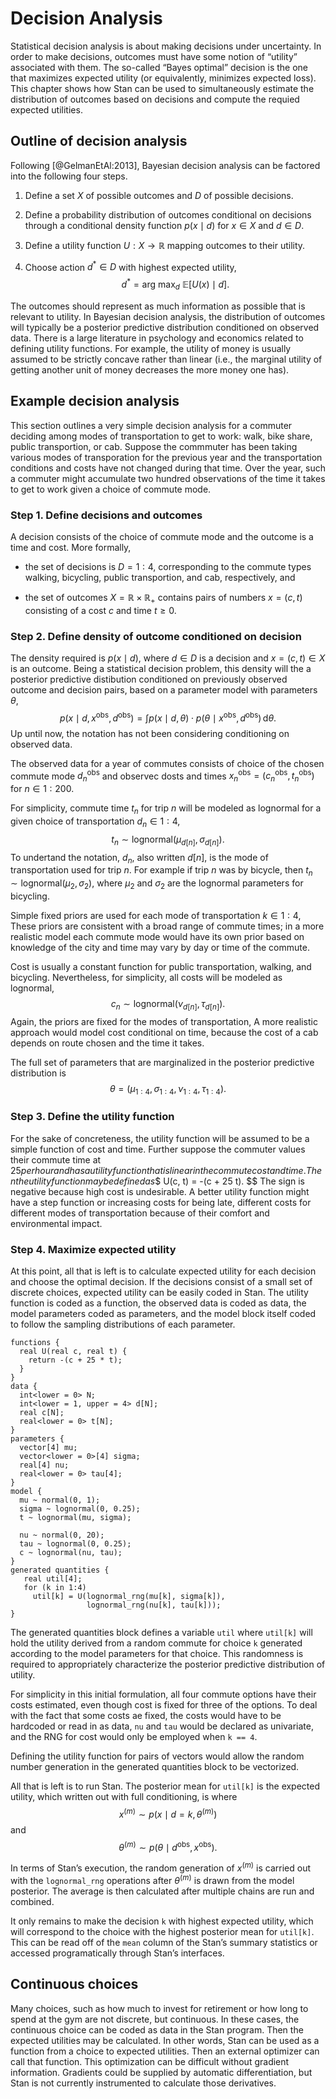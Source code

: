 # Decision Analysis

Statistical decision analysis is about making decisions under
uncertainty.  In order to make decisions, outcomes must have some
notion of "utility" associated with them.  The so-called "Bayes
optimal" decision is the one that maximizes expected utility (or
equivalently, minimizes expected loss).  This chapter shows how Stan
can be used to simultaneously estimate the distribution of outcomes
based on decisions and compute the requied expected utilities.

## Outline of decision analysis

Following [@GelmanEtAl:2013], Bayesian decision analysis can be
factored into the following four steps.

1. Define a set $X$ of possible outcomes and $D$ of possible
decisions.

2.  Define a probability distribution of outcomes conditional on
decisions through a conditional density function $p(x \mid d)$
for $x \in X$ and $d \in D.$

3.  Define a utility function $U : X \rightarrow \mathbb{R}$ mapping
outcomes to their utility.

4.  Choose action $d^* \in D$ with highest expected utility,
$$
d^* = \textrm{arg max}_d \ \mathbb{E}[U(x) \mid d].
$$

The outcomes should represent as much information as possible that is
relevant to utility.  In Bayesian decision analysis, the distribution
of outcomes will typically be a posterior predictive distribution
conditioned on observed data.  There is a large literature in
psychology and economics related to defining utility functions.  For
example, the utility of money is usually assumed to be strictly
concave rather than linear (i.e., the marginal utility of getting
another unit of money decreases the more money one has).

## Example decision analysis

This section outlines a very simple decision analysis for a commuter
deciding among modes of transportation to get to work: walk, bike
share, public transportion, or cab.  Suppose the commmuter has been
taking various modes of transporation for the previous year and the
transportation conditions and costs have not changed during that
time.  Over the year, such a commuter might accumulate two hundred
observations of the time it takes to get to work given a choice of
commute mode.

### Step 1. Define decisions and outcomes {-}

A decision consists of the choice of commute mode and the outcome is a
time and cost.  More formally,

* the set of decisions is $D = 1:4$, corresponding to the commute
  types walking, bicycling, public transportion, and cab,
  respectively, and

* the set of outcomes $X = \mathbb{R} \times \mathbb{R}_+$ contains
  pairs of numbers $x = (c, t)$ consisting of a cost $c$ and
  time $t \geq 0$.

### Step 2. Define density of outcome conditioned on decision {-}

The density required is $p(x \mid d),$ where $d \in D$ is a decision and
$x = (c, t) \in X$ is an outcome.  Being a statistical decision
problem, this density will the a posterior predictive distibution
conditioned on previously observed outcome and decision pairs, based
on a parameter model with parameters $\theta,$
$$
p(x \mid d, x^{\textrm{obs}}, d^{\textrm{obs}})
=
\int
  p(x \mid d, \theta)
  \cdot p(\theta \mid x^{\textrm{obs}}, d^{\textrm{obs}})
  \, \textrm{d}\theta.
$$
Up until now, the notation has not been considering conditioning on
observed data.

The observed data for a year of commutes consists of choice of the
chosen commute mode $d^{\textrm{obs}}_n$ and observec dosts and times
$x^{\textrm{obs}}_n = (c^{\textrm{obs}}_n, t^{\textrm{obs}}_n)$ for $n
\in 1:200.$

For simplicity, commute time $t_n$ for trip $n$ will be modeled as
lognormal for a given choice of transportation $d_n \in 1:4,$
$$
t_n \sim \textrm{lognormal}(\mu_{d[n]}, \sigma_{d[n]}).
$$
To undertand the notation, $d_n$, also written $d[n]$, is the mode of
transportation used for trip $n$.  For example if trip $n$ was by
bicycle, then $t_n \sim \textrm{lognormal}(\mu_2, \sigma_2),$ where
$\mu_2$ and $\sigma_2$ are the lognormal parameters for bicycling.

Simple fixed priors are used for each mode of transportation $k \in 1:4,$
\begin{eqnarray*}
\mu_k & \sim & \textrm{normal}(0, 5)
\\[2pt]
\sigma_k & \sim & \textrm{lognormal}(0, 1).
\end{eqnarray*}
These priors are consistent with a broad range of commute times; in a
more realistic model each commute mode would have its own prior based
on knowledge of the city and time may vary by day or time of the commute.

Cost is usually a constant function for public transportation,
walking, and bicycling.  Nevertheless, for simplicity, all costs will
be modeled as lognormal,
$$
c_n \sim \textrm{lognormal}(\nu_{d[n]}, \tau_{d[n]}).
$$
Again, the priors are fixed for the modes of transportation,
\begin{eqnarray*}
\nu_k & \sim & \textrm{normal}(0, 5)
\\[2pt]
\tau_k & \sim & \textrm{lognormal}(0, 1).
\end{eqnarray*}
A more realistic approach would model cost conditional on time,
because the cost of a cab depends on route chosen and the time it
takes.

The full set of parameters that are marginalized in the posterior
predictive distribution is
$$
\theta = (\mu_{1:4}, \sigma_{1:4}, \nu_{1:4}, \tau_{1:4}).
$$


### Step 3. Define the utility function {-}

For the sake of concreteness, the utility function will be assumed to
be a simple function of cost and time.  Further suppose the commuter
values their commute time at $25 per hour and has a utility function that is
linear in the commute cost and time.  Then the utility function may be
defined as
$$
U(c, t) = -(c + 25 \cdot t).
$$
The sign is negative because high cost is undesirable.  A better
utility function might have a step function or increasing costs for
being late, different costs for different modes of transportation
because of their comfort and environmental impact.

### Step 4.  Maximize expected utility {-}

At this point, all that is left is to calculate expected utility for
each decision and choose the optimal decision.  If the decisions
consist of a small set of discrete choices, expected utility can be
easily coded in Stan.  The utility function is coded as a function,
the observed data is coded as data, the model parameters coded as
parameters, and the model block itself coded to follow the sampling
distributions of each parameter.
```
functions {
  real U(real c, real t) {
    return -(c + 25 * t);
  }
}
data {
  int<lower = 0> N;
  int<lower = 1, upper = 4> d[N];
  real c[N];
  real<lower = 0> t[N];
}
parameters {
  vector[4] mu;
  vector<lower = 0>[4] sigma;
  real[4] nu;
  real<lower = 0> tau[4];
}
model {
  mu ~ normal(0, 1);
  sigma ~ lognormal(0, 0.25);
  t ~ lognormal(mu, sigma);

  nu ~ normal(0, 20);
  tau ~ lognormal(0, 0.25);
  c ~ lognormal(nu, tau);
}
generated quantities {
   real util[4];
   for (k in 1:4)
     util[k] = U(lognormal_rng(mu[k], sigma[k]),
                 lognormal_rng(nu[k], tau[k]));
}
```

The generated quantities block defines a variable `util` where
`util[k]` will hold the utility derived from a random commute
for choice `k` generated according to the model parameters for that
choice.  This randomness is required to appropriately characterize the
posterior predictive distribution of utility.

For simplicity in this initial formulation, all four commute options
have their costs estimated, even though cost is fixed for three of the
options.  To deal with the fact that some costs ae fixed, the costs
would have to be hardcoded or read in as data, `nu` and
`tau` would be declared as univariate, and the RNG for cost would only
be employed when `k == 4`.

Defining the utility function for pairs of vectors would allow the
random number generation in the generated quantities block to be
vectorized.

All that is left is to run Stan. The posterior mean for `util[k]`
is the expected utility, which written out with full conditioning, is
\begin{eqnarray*}
\mathbb{E}\!\left[U(x) \mid d = k, d^{\textrm{obs}}, x^{\textrm{obs}}\right]
& = &
\int
  U(x)
  \cdot p(x \mid d = k, \theta)
  \cdot p(\theta \mid d^{\textrm{obs}}, x^{\textrm{obs}})
  \, \textrm{d}\theta
\\[4pt]
& \approx &
\frac{1}{M} \sum_{m = 1}^M  U(x^{(m)} ),
\end{eqnarray*}
where
$$
x^{(m)} \sim p(x \mid d = k, \theta^{(m)} )
$$
and
$$
\theta^{(m)}
\sim p(\theta \mid d^{\textrm{obs}}, x^{\textrm{obs}}).
$$

In terms of Stan's execution, the random generation of $x^{(m)}$ is
carried out with the `lognormal_rng` operations after $\theta^{(m)}$
is drawn from the model posterior.  The average is then calculated
after multiple chains are run and combined.

It only remains to make the decision `k` with highest expected
utility, which will correspond to the choice with the highest
posterior mean for `util[k]`.  This can be read off of the `mean`
column of the Stan's summary statistics or accessed programatically
through Stan's interfaces.

## Continuous choices

Many choices, such as how much to invest for retirement or how long to
spend at the gym are not discrete, but continuous.  In these cases,
the continuous choice can be coded as data in the Stan program.  Then
the expected utilities may be calculated.  In other words, Stan can be
used as a function from a choice to expected utilities.  Then an
external optimizer can call that function.  This optimization can be
difficult without gradient information.  Gradients could be supplied
by automatic differentiation, but Stan is not currently instrumented
to calculate those derivatives.
